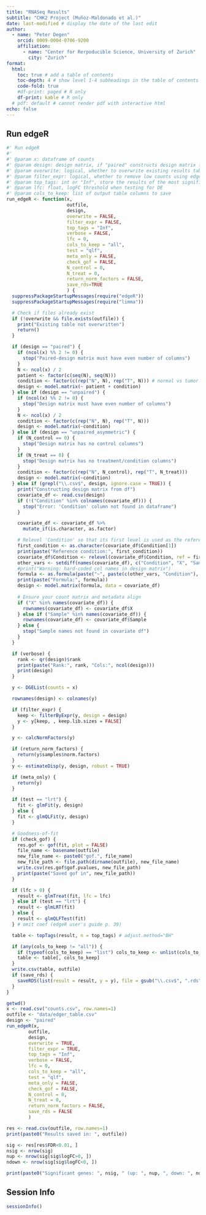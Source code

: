 ```yaml
---
title: "RNASeq Results"
subtitle: "CHK2 Project (Muñoz-Maldonado et al.)"
date: last-modified # display the date of the last edit
author: 
  - name: "Peter Degen"
    orcid: 0009-0004-0706-9200
    affiliation:
      - name: "Center for Rerpoducible Science, University of Zurich"
        city: "Zurich"
format:
  html:
    toc: true # add a table of contents
    toc-depth: 4 # show level 1-4 subheadings in the table of contents
    code-fold: true
    #df-print: paged # R only
    df-print: kable # R only
  # pdf: default # cannot render pdf with interactive html
echo: false
---
```


## Run edgeR

```r

#' Run edgeR
#'
#' @param x: dataframe of counts
#' @param design: design matrix, if "paired" constructs design matrix from data assuming x is of the form: k control cols followed by k treatment cols
#' @param overwrite: logical, whether to overwrite existing results table if present
#' @param filter_expr: logical, whether to remove low counts using edgeR's filterByExpr function
#' @param top_tags: int or "Inf", store the results of the most significant genes only
#' @param lfc: float, logFC threshold when testing for DE
#' @param cols_to_keep: list of output table columns to save
run_edgeR <- function(x,
                      outfile,
                      design,
                      overwrite = FALSE,
                      filter_expr = FALSE,
                      top_tags = "Inf",
                      verbose = FALSE,
                      lfc = 0,
                      cols_to_keep = "all",
                      test = "qlf",
                      meta_only = FALSE,
                      check_gof = FALSE,
                      N_control = 0,
                      N_treat = 0,
                      return_norm_factors = FALSE,
                      save_rds=TRUE
                      ) {
  suppressPackageStartupMessages(require("edgeR"))
  suppressPackageStartupMessages(require("limma"))

  # Check if files already exist
  if (!overwrite && file.exists(outfile)) {
    print("Existing table not overwritten")
    return()
  }

  if (design == "paired") {
    if (ncol(x) %% 2 != 0) {
      stop("Paired-design matrix must have even number of columns")
    }
    N <- ncol(x) / 2
    patient <- factor(c(seq(N), seq(N)))
    condition <- factor(c(rep("N", N), rep("T", N))) # normal vs tumor (control vs treatment)
    design <- model.matrix(~ patient + condition)
  } else if (design == "unpaired") {
    if (ncol(x) %% 2 != 0) {
      stop("Design matrix must have even number of columns")
    }
    N <- ncol(x) / 2
    condition <- factor(c(rep("N", N), rep("T", N)))
    design <- model.matrix(~condition)
  } else if (design == "unpaired_asymmetric") {
    if (N_control == 0) {
      stop("Design matrix has no control columns")
    }
    if (N_treat == 0) {
      stop("Design matrix has no treatment/condition columns")
    }
    condition <- factor(c(rep("N", N_control), rep("T", N_treat)))
    design <- model.matrix(~condition)
  } else if (grepl("\\.csv$", design, ignore.case = TRUE)) {
    print("Constructing design matrix from df")
    covariate_df <- read.csv(design)
    if (!("Condition" %in% colnames(covariate_df))) {
      stop("Error: 'Condition' column not found in dataframe")
    }

    covariate_df <- covariate_df %>%
      mutate_if(is.character, as.factor)

    # Relevel 'Condition' so that its first level is used as the reference
    first_condition <- as.character(covariate_df$Condition[1])
    print(paste("Reference condition:", first_condition))
    covariate_df$Condition <- relevel(covariate_df$Condition, ref = first_condition)
    other_vars <- setdiff(names(covariate_df), c("Condition", "X", "Sample"))
    #print("Warning: hard-coded col names in design matrix")
    formula <- as.formula(paste("~", paste(c(other_vars, "Condition"), collapse = " + ")))
    print(paste("Formula:", formula))
    design <- model.matrix(formula, data = covariate_df)
    
    # Ensure your count matrix and metadata align
    if ("X" %in% names(covariate_df)) {
      rownames(covariate_df) <- covariate_df$X
    } else if ("Sample" %in% names(covariate_df)) {
      rownames(covariate_df) <- covariate_df$Sample
    } else {
      stop("Sample names not found in covariate df")
    }
  }

  if (verbose) {
    rank <- qr(design)$rank
    print(paste("Rank:", rank, "Cols:", ncol(design)))
    print(design)
  }

  y <- DGEList(counts = x)

  rownames(design) <- colnames(y)

  if (filter_expr) {
    keep <- filterByExpr(y, design = design)
    y <- y[keep, , keep.lib.sizes = FALSE]
  }

  y <- calcNormFactors(y)

  if (return_norm_factors) {
    return(y$samples$norm.factors)
  }
  y <- estimateDisp(y, design, robust = TRUE)

  if (meta_only) {
    return(y)
  }

  if (test == "lrt") {
    fit <- glmFit(y, design)
  } else {
    fit <- glmQLFit(y, design)
  }

  # Goodness-of-fit
  if (check_gof) {
    res.gof <- gof(fit, plot = FALSE)
    file_name <- basename(outfile)
    new_file_name <- paste0("gof.", file_name)
    new_file_path <- file.path(dirname(outfile), new_file_name)
    write.csv(res.gof$gof.pvalues, new_file_path)
    print(paste("Saved gof in", new_file_path))
  }

  if (lfc > 0) {
    result <- glmTreat(fit, lfc = lfc)
  } else if (test == "lrt") {
    result <- glmLRT(fit)
  } else {
    result <- glmQLFTest(fit)
  } # omit coef (edgeR user's guide p. 39)

  table <- topTags(result, n = top_tags) # adjust.method="BH"

  if (any(cols_to_keep != "all")) {
    if (typeof(cols_to_keep) == "list") cols_to_keep <- unlist(cols_to_keep)
    table <- table[, cols_to_keep]
  }
  write.csv(table, outfile)
  if (save_rds) {
    saveRDS(list(result = result, y = y), file = gsub("\\.csv$", ".rds", outfile))
  }
}

getwd()
x <- read.csv("counts.csv", row.names=1)
outfile <- "data/edger_table.csv"
design <- "paired"
run_edgeR(x,
        outfile,
        design,
        overwrite = TRUE,
        filter_expr = TRUE,
        top_tags = "Inf",
        verbose = FALSE,
        lfc = 0,
        cols_to_keep = "all",
        test = "qlf",
        meta_only = FALSE,
        check_gof = FALSE,
        N_control = 0,
        N_treat = 0,
        return_norm_factors = FALSE,
        save_rds = FALSE
        )

res <- read.csv(outfile, row.names=1)
print(paste0("Results saved in: ", outfile))

sig <- res[res$FDR<0.01, ]
nsig <- nrow(sig)
nup <- nrow(sig[sig$logFC>0, ])
ndown <- nrow(sig[sig$logFC<0, ])

print(paste0("Significant genes: ", nsig, " (up: ", nup, ", down: ", ndown, ")"))

```

## Session Info

```r
sessionInfo()
```

